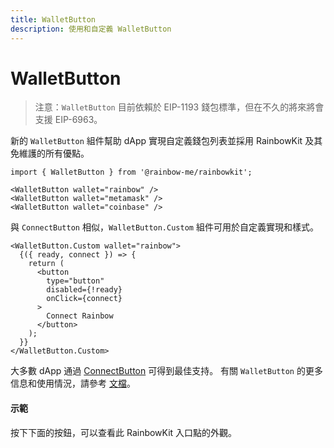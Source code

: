 ```yaml
---
title: WalletButton
description: 使用和自定義 WalletButton
---
```


# WalletButton

> 注意：`WalletButton` 目前依賴於 EIP-1193 錢包標準，但在不久的將來將會支援 EIP-6963。

新的 `WalletButton` 組件幫助 dApp 實現自定義錢包列表並採用 RainbowKit 及其免維護的所有優點。

```tsx
import { WalletButton } from '@rainbow-me/rainbowkit';

<WalletButton wallet="rainbow" />
<WalletButton wallet="metamask" />
<WalletButton wallet="coinbase" />
```

與 `ConnectButton` 相似，`WalletButton.Custom` 組件可用於自定義實現和樣式。

```tsx
<WalletButton.Custom wallet="rainbow">
  {({ ready, connect }) => {
    return (
      <button
        type="button"
        disabled={!ready}
        onClick={connect}
      >
        Connect Rainbow
      </button>
    );
  }}
</WalletButton.Custom>
```

大多數 dApp 通過 [ConnectButton](https://www.rainbowkit.com/docs/connect-button) 可得到最佳支持。 有關 `WalletButton` 的更多信息和使用情況，請參考 [文檔](https://www.rainbowkit.com/docs/wallet-button)。

#### 示範

按下下面的按鈕，可以查看此 RainbowKit 入口點的外觀。

<WalletButtonDemo />
